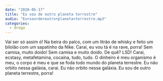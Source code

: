 ```yaml
---
date: "2020-05-17"
title: "Eu sou de outro planeta terrestre"
audio: "Eu+sou+de+outro+planeta+terrestre.mp3"
categories:
  - droga
---
```


Vai ser só assim ó! Na beira do palco, com um litrão de whisky e feito um bilolão com um sapatinho da Nike. Carai, eu vou tá é na rave, porra! Sem camisa, muito doido! Sem camisa e muito doido. De quê? LSD! Carai, ecstasy, metafetamina, cocaína, tudo, tudo. O dinheiro é meu organismo é meu, o corpo é meu e que se foda todo mundo do planeta terrestre. Eu não orbito nessa galáxia, carai. Eu não orbito nessa galáxia. Eu sou de outro planeta terrestre, porra!